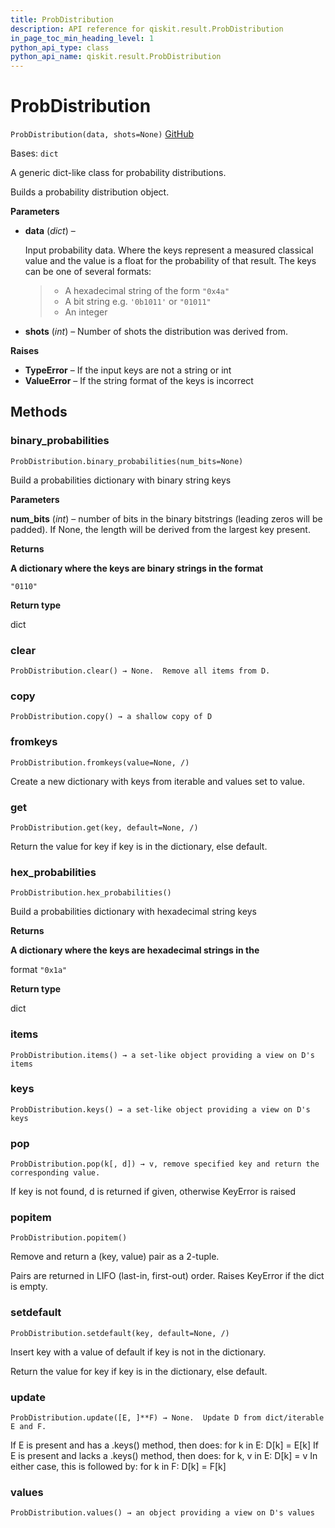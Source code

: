 ```yaml
---
title: ProbDistribution
description: API reference for qiskit.result.ProbDistribution
in_page_toc_min_heading_level: 1
python_api_type: class
python_api_name: qiskit.result.ProbDistribution
---
```


# ProbDistribution

<span id="qiskit.result.ProbDistribution" />

`ProbDistribution(data, shots=None)` [GitHub](https://github.com/qiskit/qiskit/tree/stable/0.21/qiskit/result/distributions/probability.py "view source code")

Bases: `dict`

A generic dict-like class for probability distributions.

Builds a probability distribution object.

**Parameters**

*   **data** (*dict*) –

    Input probability data. Where the keys represent a measured classical value and the value is a float for the probability of that result. The keys can be one of several formats:

    > *   A hexadecimal string of the form `"0x4a"`
    > *   A bit string e.g. `'0b1011'` or `"01011"`
    > *   An integer

*   **shots** (*int*) – Number of shots the distribution was derived from.

**Raises**

*   **TypeError** – If the input keys are not a string or int
*   **ValueError** – If the string format of the keys is incorrect

## Methods

### binary\_probabilities

<span id="qiskit.result.ProbDistribution.binary_probabilities" />

`ProbDistribution.binary_probabilities(num_bits=None)`

Build a probabilities dictionary with binary string keys

**Parameters**

**num\_bits** (*int*) – number of bits in the binary bitstrings (leading zeros will be padded). If None, the length will be derived from the largest key present.

**Returns**

**A dictionary where the keys are binary strings in the format**

`"0110"`

**Return type**

dict

### clear

<span id="qiskit.result.ProbDistribution.clear" />

`ProbDistribution.clear() → None.  Remove all items from D.`

### copy

<span id="qiskit.result.ProbDistribution.copy" />

`ProbDistribution.copy() → a shallow copy of D`

### fromkeys

<span id="qiskit.result.ProbDistribution.fromkeys" />

`ProbDistribution.fromkeys(value=None, /)`

Create a new dictionary with keys from iterable and values set to value.

### get

<span id="qiskit.result.ProbDistribution.get" />

`ProbDistribution.get(key, default=None, /)`

Return the value for key if key is in the dictionary, else default.

### hex\_probabilities

<span id="qiskit.result.ProbDistribution.hex_probabilities" />

`ProbDistribution.hex_probabilities()`

Build a probabilities dictionary with hexadecimal string keys

**Returns**

**A dictionary where the keys are hexadecimal strings in the**

format `"0x1a"`

**Return type**

dict

### items

<span id="qiskit.result.ProbDistribution.items" />

`ProbDistribution.items() → a set-like object providing a view on D's items`

### keys

<span id="qiskit.result.ProbDistribution.keys" />

`ProbDistribution.keys() → a set-like object providing a view on D's keys`

### pop

<span id="qiskit.result.ProbDistribution.pop" />

`ProbDistribution.pop(k[, d]) → v, remove specified key and return the corresponding value.`

If key is not found, d is returned if given, otherwise KeyError is raised

### popitem

<span id="qiskit.result.ProbDistribution.popitem" />

`ProbDistribution.popitem()`

Remove and return a (key, value) pair as a 2-tuple.

Pairs are returned in LIFO (last-in, first-out) order. Raises KeyError if the dict is empty.

### setdefault

<span id="qiskit.result.ProbDistribution.setdefault" />

`ProbDistribution.setdefault(key, default=None, /)`

Insert key with a value of default if key is not in the dictionary.

Return the value for key if key is in the dictionary, else default.

### update

<span id="qiskit.result.ProbDistribution.update" />

`ProbDistribution.update([E, ]**F) → None.  Update D from dict/iterable E and F.`

If E is present and has a .keys() method, then does: for k in E: D\[k] = E\[k] If E is present and lacks a .keys() method, then does: for k, v in E: D\[k] = v In either case, this is followed by: for k in F: D\[k] = F\[k]

### values

<span id="qiskit.result.ProbDistribution.values" />

`ProbDistribution.values() → an object providing a view on D's values`

